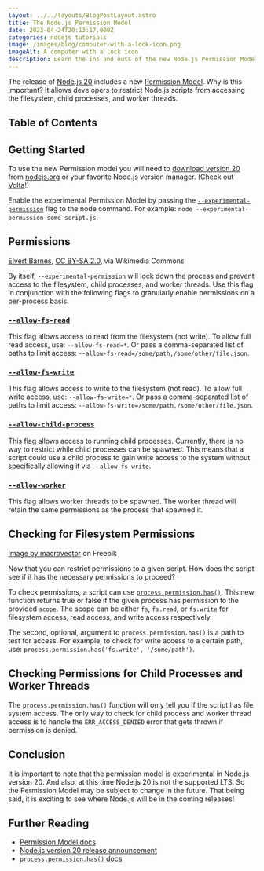 ```yaml
---
layout: ../../layouts/BlogPostLayout.astro
title: The Node.js Permission Model
date: 2023-04-24T20:13:17.000Z
categories: nodejs tutorials
image: /images/blog/computer-with-a-lock-icon.png
imageAlt: A computer with a lock icon
description: Learn the ins and outs of the new Node.js Permission Model.
---
```


The release of [Node.js 20](../node-20/) includes a new [Permission Model](https://nodejs.org/api/permissions.html#permission-model).
Why is this important? It allows developers to restrict Node.js scripts from
accessing the filesystem, child processes, and worker threads.

## Table of Contents

## Getting Started

To use the new Permission model you will need to [download version 20](https://nodejs.org/en/download)
from [nodejs.org](https://nodejs.org/) or your favorite Node.js version manager.
(Check out [Volta](https://volta.sh/)!)

Enable the experimental Permission Model by passing the
[`--experimental-permission`](https://nodejs.org/api/cli.html#--experimental-permission)
flag to the node command. For example: `node --experimental-permission some-script.js`.

## Permissions

<ImageWithAttribution src="/images/blog/node-tutorials/restricted-area-sign.jpg" alt="A sign that says 'Restricted Area: Do Not Enter'">
  <a href="https://commons.wikimedia.org/wiki/File:Not_My_Presidents_Day_IMG_1928_(32663134670).jpg">Elvert Barnes</a>,
  <a href="https://creativecommons.org/licenses/by-sa/2.0/">CC BY-SA 2.0</a>, via Wikimedia Commons
</ImageWithAttribution>

By itself, `--experimental-permission` will lock down the process and prevent access
to the filesystem, child processes, and worker threads. Use this flag in conjunction
with the following flags to granularly enable permissions on a per-process basis.

### [`--allow-fs-read`](https://nodejs.org/api/cli.html#--allow-fs-read)

This flag allows access to read from the filesystem (not write). To allow
full read access, use: `--allow-fs-read=*`. Or pass a comma-separated list
of paths to limit access: `--allow-fs-read=/some/path,/some/other/file.json`.

### [`--allow-fs-write`](https://nodejs.org/api/cli.html#--allow-fs-write)

This flag allows access to write to the filesystem (not read). To allow
full write access, use: `--allow-fs-write=*`. Or pass a comma-separated list
of paths to limit access: `--allow-fs-write=/some/path,/some/other/file.json`.

### [`--allow-child-process`](https://nodejs.org/api/cli.html#--allow-child-process)

This flag allows access to running child processes. Currently, there is no way to
restrict while child processes can be spawned. This means that a script could use
a child process to gain write access to the system without specifically allowing
it via `--allow-fs-write`.

### [`--allow-worker`](https://nodejs.org/api/cli.html#--allow-worker)

This flag allows worker threads to be spawned. The worker thread will retain the
same permissions as the process that spawned it.

## Checking for Filesystem Permissions

<ImageWithAttribution src="/images/blog/node-tutorials/id-badges.jpg" alt="A bunch of ID badges hanging from lanyards">
  <a href="https://www.freepik.com/free-vector/id-cards-badges-realistic-set_6168872.htm">Image by macrovector</a> on Freepik
</ImageWithAttribution>

Now that you can restrict permissions to a given script. How does the script see
if it has the necessary permissions to proceed?

To check permissions, a script can use [`process.permission.has()`](https://nodejs.org/api/process.html#processpermissionhasscope-reference).
This new function returns true or false if the given process has permission to the
provided `scope`. The scope can be either `fs`, `fs.read`, or `fs.write` for filesystem access,
read access, and write access respectively.

The second, optional, argument to `process.permission.has()` is a path to test
for access. For example, to check for write access to a certain path, use:
`process.permission.has('fs.write', '/some/path')`.

## Checking Permissions for Child Processes and Worker Threads

The `process.permission.has()` function will only tell you if the script has
file system access. The only way to check for child process and worker thread access
is to handle the `ERR_ACCESS_DENIED` error that gets thrown if permission is denied.

## Conclusion

It is important to note that the permission model is experimental in Node.js version
20. And also, at this time Node.js 20 is not the supported LTS. So the Permission
Model may be subject to change in the future. That being said, it is exciting to
see where Node.js will be in the coming releases!

## Further Reading

- [Permission Model docs](https://nodejs.org/api/permissions.html#permission-model)
- [Node.js version 20 release announcement](https://nodejs.org/en/blog/announcements/v20-release-announce)
- [`process.permission.has()` docs](https://nodejs.org/api/process.html#processpermissionhasscope-reference)

